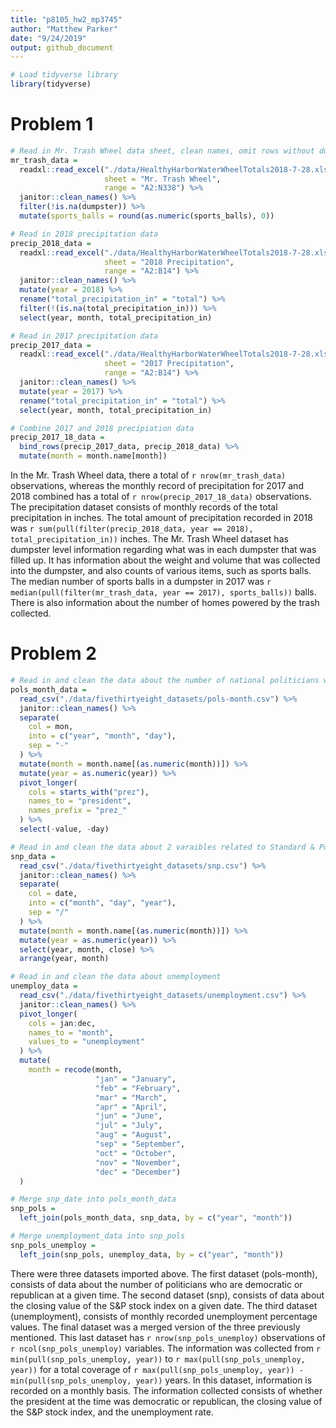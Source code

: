 ```yaml
---
title: "p8105_hw2_mp3745"
author: "Matthew Parker"
date: "9/24/2019"
output: github_document
---
```


```r
# Load tidyverse library
library(tidyverse)
```

# Problem 1

```r
# Read in Mr. Trash Wheel data sheet, clean names, omit rows without dumpster specific data, round sports_balls to nearest int
mr_trash_data = 
  readxl::read_excel("./data/HealthyHarborWaterWheelTotals2018-7-28.xlsx", 
                     sheet = "Mr. Trash Wheel", 
                     range = "A2:N338") %>% 
  janitor::clean_names() %>%
  filter(!is.na(dumpster)) %>%
  mutate(sports_balls = round(as.numeric(sports_balls), 0))
```


```r
# Read in 2018 precipitation data
precip_2018_data = 
  readxl::read_excel("./data/HealthyHarborWaterWheelTotals2018-7-28.xlsx", 
                     sheet = "2018 Precipitation", 
                     range = "A2:B14") %>% 
  janitor::clean_names() %>%
  mutate(year = 2018) %>%
  rename("total_precipitation_in" = "total") %>%
  filter(!(is.na(total_precipitation_in))) %>%
  select(year, month, total_precipitation_in)

# Read in 2017 precipitation data
precip_2017_data = 
  readxl::read_excel("./data/HealthyHarborWaterWheelTotals2018-7-28.xlsx", 
                     sheet = "2017 Precipitation", 
                     range = "A2:B14") %>% 
  janitor::clean_names() %>%
  mutate(year = 2017) %>%
  rename("total_precipitation_in" = "total") %>%
  select(year, month, total_precipitation_in)

# Combine 2017 and 2018 precipiation data
precip_2017_18_data = 
  bind_rows(precip_2017_data, precip_2018_data) %>% 
  mutate(month = month.name[month])
```

In the Mr. Trash Wheel data, there a total of `r nrow(mr_trash_data)` observations, whereas the monthly record of precipitation for 2017 and 2018 combined has a total of `r nrow(precip_2017_18_data)` observations. The precipitation dataset consists of monthly records of the total precipitation in inches. The total amount of precipitation recorded in 2018 was `r sum(pull(filter(precip_2018_data, year == 2018), total_precipitation_in))` inches. The Mr. Trash Wheel dataset has dumpster level information regarding what was in each dumpster that was filled up. It has information about the weight and volume that was collected into the dumpster, and also counts of various items, such as sports balls. The median number of sports balls in a dumpster in 2017 was `r median(pull(filter(mr_trash_data, year == 2017), sports_balls))` balls. There is also information about the number of homes powered by the trash collected. 


# Problem 2

```r
# Read in and clean the data about the number of national politicians who are democratic or republican at a given time
pols_month_data = 
  read_csv("./data/fivethirtyeight_datasets/pols-month.csv") %>% 
  janitor::clean_names() %>%
  separate(
    col = mon,
    into = c("year", "month", "day"),
    sep = "-"
  ) %>%
  mutate(month = month.name[(as.numeric(month))]) %>%
  mutate(year = as.numeric(year)) %>%
  pivot_longer(
    cols = starts_with("prez"),
    names_to = "president",
    names_prefix = "prez_"
  ) %>%
  select(-value, -day)
```

```r
# Read in and clean the data about 2 varaibles related to Standard & Poor’s stock market index (S&P)
snp_data = 
  read_csv("./data/fivethirtyeight_datasets/snp.csv") %>% 
  janitor::clean_names() %>%
  separate(
    col = date,
    into = c("month", "day", "year"),
    sep = "/"
  ) %>%
  mutate(month = month.name[(as.numeric(month))]) %>%
  mutate(year = as.numeric(year)) %>%
  select(year, month, close) %>%
  arrange(year, month)
```

```r
# Read in and clean the data about unemployment
unemploy_data = 
  read_csv("./data/fivethirtyeight_datasets/unemployment.csv") %>% 
  janitor::clean_names() %>%
  pivot_longer(
    cols = jan:dec,
    names_to = "month",
    values_to = "unemployment"
  ) %>%
  mutate(
    month = recode(month, 
                   "jan" = "January",
                   "feb" = "February",
                   "mar" = "March",
                   "apr" = "April",
                   "jun" = "June",
                   "jul" = "July",
                   "aug" = "August",
                   "sep" = "September",
                   "oct" = "October",
                   "nov" = "November",
                   "dec" = "December")
  )
```

```r
# Merge snp_date into pols_month_data
snp_pols = 
  left_join(pols_month_data, snp_data, by = c("year", "month"))

# Merge unemployment_data into snp_pols
snp_pols_unemploy = 
  left_join(snp_pols, unemploy_data, by = c("year", "month"))
```

There were three datasets imported above. The first dataset (pols-month), consists of data about the number of politicians who are democratic or republican at a given time. The second dataset (snp), consists of data about the closing value of the S&P stock index on a given date. The third dataset (unemployment), consists of monthly recorded unemployment percentage values. The final dataset was a merged version of the three previously mentioned. This last dataset has `r nrow(snp_pols_unemploy)` observations of `r ncol(snp_pols_unemploy)` variables. The information was collected from `r min(pull(snp_pols_unemploy, year))` to `r max(pull(snp_pols_unemploy, year))` for a total coverage of `r max(pull(snp_pols_unemploy, year)) - min(pull(snp_pols_unemploy, year))` years. In this dataset, information is recorded on a monthly basis. The information collected consists of whether the president at the time was democratic or republican, the closing value of the S&P stock index, and the unemployment rate.